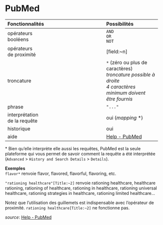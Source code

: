 # PubMed

| Fonctionnalités | Possibilités |
| :-------- | :---- |
| opérateurs<br/>booléens | `AND`<br/>`OR`<br/>`NOT` |
| opérateurs<br/>de proximité | [field:~n] |
| troncature | `*` (zéro ou plus de caractères) <br/> *troncature possible à droite* <br/>*4 caractères minimum doivent être fournis* |
| phrase | `"..."` |
| interprétation<br/>de la requête | oui (*mapping* \*) |
| historique | oui |
| aide | [Help - PubMed](https://pubmed.ncbi.nlm.nih.gov/help/) |

\* Bien qu'elle interprète elle aussi les requêtes, PubMed est la seule plateforme qui vous permet de savoir comment la requête a été interprétée (`Advanced` > `History and Search Details` > `Details`).

**Exemples**   
`flavor*` renvoie flavor, flavored, flavorful, flavoring, etc.   

`"rationing healthcare"[Title:~2]` renvoie rationing healthcare, healthcare rationing, rationing of healthcare, rationing in healthcare, rationing universal healthcare, rationing strategies in healthcare, rationing limited healthcare...

Notez que l'utilisation des guillemets est indispensable avec l'opérateur de proximité. `rationing healthcare[Title:~2]` ne fonctionne pas.

*source*: [Help - PubMed](https://pubmed.ncbi.nlm.nih.gov/help/)
